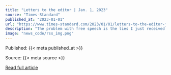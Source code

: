 ```yaml
---
title: "Letters to the editor | Jan. 1, 2023"
source: "Times-Standard"
published_at: "2023-01-01"
url: "https://www.times-standard.com/2023/01/01/letters-to-the-editor-jan-1-2023/"
description: "The problem with free speech is the lies I just received a free copy of the Epoch Times. According to Wikipedia, “The Epoch Times is a far-right international multi-language newspaper and media company affiliated with the Falun Gong new religious movement.” It goes on to say, “The Epoch Media Group’s news sites and YouTube channels [&#8230;]"
image: "news_code/rss_img.png"
---
```



  Published: {{< meta published_at >}}
  

  Source: {{< meta source >}}
  

  [Read full article]({{< meta url >}})
  

